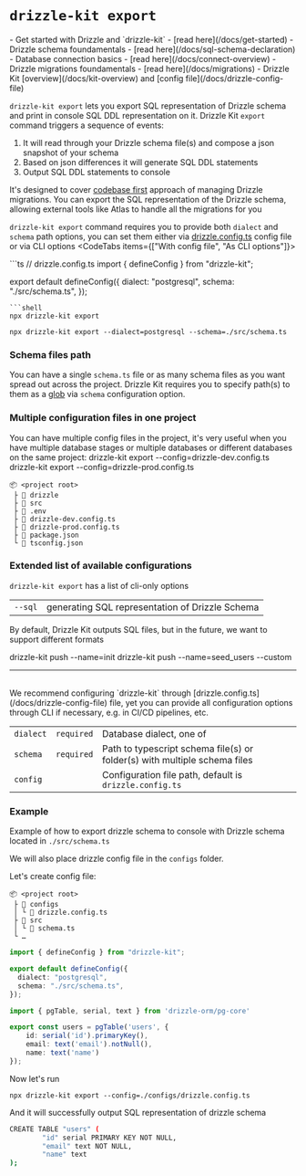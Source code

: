 
# `drizzle-kit export` 

<Prerequisites>
- Get started with Drizzle and `drizzle-kit` - [read here](/docs/get-started)
- Drizzle schema foundamentals - [read here](/docs/sql-schema-declaration)
- Database connection basics - [read here](/docs/connect-overview)
- Drizzle migrations foundamentals - [read here](/docs/migrations)
- Drizzle Kit [overview](/docs/kit-overview) and [config file](/docs/drizzle-config-file)
</Prerequisites>


<br/>

`drizzle-kit export` lets you export SQL representation of Drizzle schema and print in console SQL DDL representation on it.
<Callout collapsed="How it works under the hood?">
Drizzle Kit `export` command triggers a sequence of events:
1. It will read through your Drizzle schema file(s) and compose a json snapshot of your schema
3. Based on json differences it will generate SQL DDL statements
4. Output SQL DDL statements to console
</Callout>

It's designed to cover [codebase first](/docs/migrations) approach of managing Drizzle migrations. 
You can export the SQL representation of the Drizzle schema, allowing external tools like Atlas to handle all the migrations for you

`drizzle-kit export` command requires you to provide both `dialect` and `schema` path options, 
you can set them either via [drizzle.config.ts](/docs/drizzle-config-file) config file or via CLI options
<CodeTabs items={["With config file", "As CLI options"]}>
<Section>
```ts
// drizzle.config.ts
import { defineConfig } from "drizzle-kit";

export default defineConfig({
  dialect: "postgresql",
  schema: "./src/schema.ts",
});
```
```shell
npx drizzle-kit export
```
</Section>

```shell
npx drizzle-kit export --dialect=postgresql --schema=./src/schema.ts
```
</CodeTabs>

### Schema files path
You can have a single `schema.ts` file or as many schema files as you want spread out across the project. 
Drizzle Kit requires you to specify path(s) to them as a [glob](https://www.digitalocean.com/community/tools/glob?comments=true&glob=/**/*.js&matches=false&tests=//%20This%20will%20match%20as%20it%20ends%20with%20'.js'&tests=/hello/world.js&tests=//%20This%20won't%20match!&tests=/test/some/globs) via `schema` configuration option.

<SchemaFilePaths/>

### Multiple configuration files in one project
You can have multiple config files in the project, it's very useful when you have multiple database stages or multiple databases or different databases on the same project:
<Npx>
  drizzle-kit export --config=drizzle-dev.config.ts
  drizzle-kit export --config=drizzle-prod.config.ts
</Npx>
```plaintext {5-6}
📦 <project root>
 ├ 📂 drizzle
 ├ 📂 src
 ├ 📜 .env
 ├ 📜 drizzle-dev.config.ts
 ├ 📜 drizzle-prod.config.ts
 ├ 📜 package.json
 └ 📜 tsconfig.json
```

### Extended list of available configurations
`drizzle-kit export` has a list of cli-only options

<rem025/>

|               |                                                      |
| :--------     | :--------------------------------------------------- |
| `--sql`       | generating SQL representation of Drizzle Schema               |

By default, Drizzle Kit outputs SQL files, but in the future, we want to support different formats

<rem025/>

<Npx>
drizzle-kit push --name=init
drizzle-kit push --name=seed_users --custom
</Npx>

<br/>
<hr/>
<br/>
We recommend configuring `drizzle-kit` through [drizzle.config.ts](/docs/drizzle-config-file) file, 
yet you can provide all configuration options through CLI if necessary, e.g. in CI/CD pipelines, etc.

|               |            |                                                                            |
| :------------ | :-------   | :----------------------------------------------------------------------    |
| `dialect`     | `required` | Database dialect, one of <Dialects/>                                       |
| `schema`      | `required` | Path to typescript schema file(s) or folder(s) with multiple schema files  |
| `config`      |            | Configuration file path, default is `drizzle.config.ts`                    |

### Example
Example of how to export drizzle schema to console with Drizzle schema located in `./src/schema.ts`

We will also place drizzle config file in the `configs` folder.

Let's create config file:

```plaintext {4}
📦 <project root>
 ├ 📂 configs
 │ └ 📜 drizzle.config.ts
 ├ 📂 src
 │ └ 📜 schema.ts
 └ …
```
```ts filename='drizzle.config.ts'
import { defineConfig } from "drizzle-kit";

export default defineConfig({
  dialect: "postgresql",
  schema: "./src/schema.ts",
});
```

```ts filename='schema.ts'
import { pgTable, serial, text } from 'drizzle-orm/pg-core'

export const users = pgTable('users', {
	id: serial('id').primaryKey(),
	email: text('email').notNull(),
	name: text('name')
});
```

Now let's run
```shell
npx drizzle-kit export --config=./configs/drizzle.config.ts
```
And it will successfully output SQL representation of drizzle schema
```bash
CREATE TABLE "users" (
        "id" serial PRIMARY KEY NOT NULL,
        "email" text NOT NULL,
        "name" text
);
```